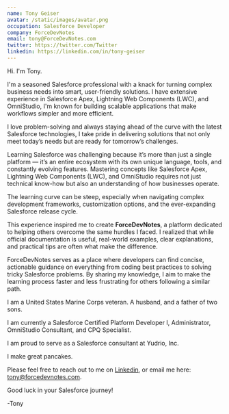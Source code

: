 ```yaml
---
name: Tony Geiser
avatar: /static/images/avatar.png
occupation: Salesforce Developer
company: ForceDevNotes
email: tony@ForceDevNotes.com
twitter: https://twitter.com/Twitter
linkedin: https://linkedin.com/in/tony-geiser
---
```


Hi. I'm Tony. 

I'm a seasoned Salesforce professional with a knack for turning complex business needs into smart, user-friendly solutions. I have extensive experience in Salesforce Apex, Lightning Web Components (LWC), and OmniStudio, I'm known for building scalable applications that make workflows simpler and more efficient. 

I love problem-solving and always staying ahead of the curve with the latest Salesforce technologies, I take pride in delivering solutions that not only meet today’s needs but are ready for tomorrow’s challenges.

Learning Salesforce was challenging because it’s more than just a single platform — it’s an entire ecosystem with its own unique language, tools, and constantly evolving features. Mastering concepts like Salesforce Apex, Lightning Web Components (LWC), and OmniStudio requires not just technical know-how but also an understanding of how businesses operate. 

The learning curve can be steep, especially when navigating complex development frameworks, customization options, and the ever-expanding Salesforce release cycle. 

This experience inspired me to create **ForceDevNotes**, a platform dedicated to helping others overcome the same hurdles I faced. I realized that while official documentation is useful, real-world examples, clear explanations, and practical tips are often what make the difference. 

ForceDevNotes serves as a place where developers can find concise, actionable guidance on everything from coding best practices to solving tricky Salesforce problems. By sharing my knowledge, I aim to make the learning process faster and less frustrating for others following a similar path.

I am a United States Marine Corps veteran. A husband, and a father of two sons.

I am currently a Salesforce Certified Platform Developer I, Administrator, OmniStudio Consultant, and CPQ Specialist. 

I am proud to serve as a Salesforce consultant at Yudrio, Inc.

I make great pancakes.

Please feel free to reach out to me on [Linkedin](https://www.linkedin.com/in/tony-geiser/), or email me here: tony@forcedevnotes.com.

Good luck in your Salesforce journey!

-Tony

